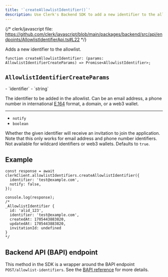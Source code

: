 ```yaml
---
title: '`createAllowlistIdentifier()`'
description: Use Clerk's Backend SDK to add a new identifier to the allowlist.
---
```


{/* clerk/javascript file: https://github.com/clerk/javascript/blob/main/packages/backend/src/api/endpoints/AllowlistIdentifierApi.ts#L22 */}

Adds a new identifier to the allowlist.

```tsx {{ prettier: false }}
function createAllowlistIdentifier: (params: AllowlistIdentifierCreateParams) => Promise<AllowlistIdentifier>;
```

## `AllowlistIdentifierCreateParams`

<Properties>
  - `identifier`
  - `string`

  The identifier to be added in the allowlist. Can be an email address, a phone number in international [E.164](https://en.wikipedia.org/wiki/E.164) format, a domain, or a web3 wallet.

  ---

  - `notify`
  - `boolean`

  Whether the given identifier will receive an invitation to join the application.  Note that this only works for email address and phone number identifiers. Not available for wildcard identifiers or web3 wallets. Defaults to `true`.
</Properties>

## Example

```tsx {{ prettier: false }}
const response = await clerkClient.allowlistIdentifiers.createAllowlistIdentifier({
  identifier: 'test@example.com',
  notify: false,
});

console.log(response);
/*
_AllowlistIdentifier {
  id: 'alid_123',
  identifier: 'test@example.com',
  createdAt: 1705443883820,
  updatedAt: 1705443883820,
  invitationId: undefined
}
*/
```

## Backend API (BAPI) endpoint

This method in the SDK is a wrapper around the BAPI endpoint `POST/allowlist-identifiers`. See the [BAPI reference](https://clerk.com/docs/reference/backend-api/tag/Allow-list-Block-list#operation/CreateAllowlistIdentifier) for more details.
